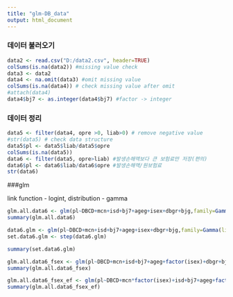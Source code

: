 ```yaml
---
title: "glm-DB_data"
output: html_document
---
```


### 데이터 불러오기

```r
data2 <- read.csv("D:/data2.csv", header=TRUE)
colSums(is.na(data2)) #missing value check
data3 <- data2
data4 <- na.omit(data3) #omit missing value
colSums(is.na(data4)) # check missing value after omit
#attach(data4)
data4$bj7 <- as.integer(data4$bj7) #factor -> integer
```

### 데이터 정리

```r

data5 <- filter(data4, opre >0, liab>0) # remove negative value
#str(data5) # check data structure
data5$pl <- data5$liab/data5$opre
colSums(is.na(data5))
data6 <- filter(data5, opre>liab) #발생손해액보다 큰 보험료만 저장(편의)
data6$pl <- data6$liab/data6$opre #발생손해액/원보험료
str(data6)

```

###glm

link function - logint, distribution - gamma

```r
glm.all.data6 <- glm(pl~DBCD+mcn+isd+bj7+ageg+isex+dbgr+bjg,family=Gamma(link=log),data=data6)
summary(glm.all.data6)
```

``` r
data6.glm <- glm(pl~DBCD+mcn+isd+bj7+ageg+isex+dbgr+bjg,family=Gamma(link=log),data=data6)
set.data6.glm <- step(data6.glm)

```

```r
summary(set.data6.glm)
```


```r
glm.all.data6_fsex <- glm(pl~DBCD+mcn+isd+bj7+ageg+factor(isex)+dbgr+bjg,family=Gamma(link=log),data=data6)
summary(glm.all.data6_fsex)
```

```r
glm.all.data6_fsex_ef <- glm(pl~DBCD+mcn*factor(isex)+isd+bj7+ageg+factor(isex)+dbgr+bjg,family=Gamma(link=log),data=data6)
summary(glm.all.data6_fsex_ef)
```

